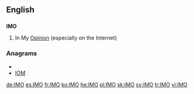 ==English==
==={{initialism}}===
'''IMO'''

#In My [[Opinion]] (especially on the Internet)

===Anagrams===
* {{alphagram|imo}}
* [[IOM#English|IOM]]


[[de:IMO]]
[[es:IMO]]
[[fr:IMO]]
[[ko:IMO]]
[[he:IMO]]
[[pl:IMO]]
[[sk:IMO]]
[[sv:IMO]]
[[tr:IMO]]
[[vi:IMO]]